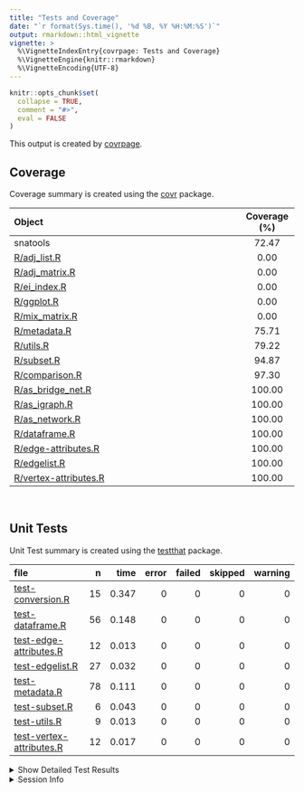 ```yaml
---
title: "Tests and Coverage"
date: "`r format(Sys.time(), '%d %B, %Y %H:%M:%S')`"
output: rmarkdown::html_vignette
vignette: >
  %\VignetteIndexEntry{covrpage: Tests and Coverage}
  %\VignetteEngine{knitr::rmarkdown}
  %\VignetteEncoding{UTF-8}
---
```

  
```r
knitr::opts_chunk$set(
  collapse = TRUE,
  comment = "#>",
  eval = FALSE
)
```

<!--- Placeholder for tests/README.md Do Not Edit--->
This output is created by
[covrpage](https://github.com/metrumresearchgroup/covrpage).

## Coverage

Coverage summary is created using the
[covr](https://github.com/r-lib/covr) package.

| Object                                            | Coverage (%) |
| :------------------------------------------------ | :----------: |
| snatools                                          |    72.47     |
| [R/adj\_list.R](https://github.com/knapply/snatools/tree/master/R/adj_list.R)                  |     0.00     |
| [R/adj\_matrix.R](https://github.com/knapply/snatools/tree/master/R/adj_matrix.R)              |     0.00     |
| [R/ei\_index.R](https://github.com/knapply/snatools/tree/master/R/ei_index.R)                  |     0.00     |
| [R/ggplot.R](https://github.com/knapply/snatools/tree/master/R/ggplot.R)                       |     0.00     |
| [R/mix\_matrix.R](https://github.com/knapply/snatools/tree/master/R/mix_matrix.R)              |     0.00     |
| [R/metadata.R](https://github.com/knapply/snatools/tree/master/R/metadata.R)                   |    75.71     |
| [R/utils.R](https://github.com/knapply/snatools/tree/master/R/utils.R)                         |    79.22     |
| [R/subset.R](https://github.com/knapply/snatools/tree/master/R/subset.R)                       |    94.87     |
| [R/comparison.R](https://github.com/knapply/snatools/tree/master/R/comparison.R)               |    97.30     |
| [R/as\_bridge\_net.R](https://github.com/knapply/snatools/tree/master/R/as_bridge_net.R)       |    100.00    |
| [R/as\_igraph.R](https://github.com/knapply/snatools/tree/master/R/as_igraph.R)                |    100.00    |
| [R/as\_network.R](https://github.com/knapply/snatools/tree/master/R/as_network.R)              |    100.00    |
| [R/dataframe.R](https://github.com/knapply/snatools/tree/master/R/dataframe.R)                 |    100.00    |
| [R/edge-attributes.R](https://github.com/knapply/snatools/tree/master/R/edge-attributes.R)     |    100.00    |
| [R/edgelist.R](https://github.com/knapply/snatools/tree/master/R/edgelist.R)                   |    100.00    |
| [R/vertex-attributes.R](https://github.com/knapply/snatools/tree/master/R/vertex-attributes.R) |    100.00    |

<br>

## Unit Tests

Unit Test summary is created using the
[testthat](https://github.com/r-lib/testthat)
package.

| file                                                          |  n |  time | error | failed | skipped | warning |
| :------------------------------------------------------------ | -: | ----: | ----: | -----: | ------: | ------: |
| [test-conversion.R](https://github.com/knapply/snatools/tree/master/tests/testthat/test-conversion.R)               | 15 | 0.347 |     0 |      0 |       0 |       0 |
| [test-dataframe.R](https://github.com/knapply/snatools/tree/master/tests/testthat/test-dataframe.R)                 | 56 | 0.148 |     0 |      0 |       0 |       0 |
| [test-edge-attributes.R](https://github.com/knapply/snatools/tree/master/tests/testthat/test-edge-attributes.R)     | 12 | 0.013 |     0 |      0 |       0 |       0 |
| [test-edgelist.R](https://github.com/knapply/snatools/tree/master/tests/testthat/test-edgelist.R)                   | 27 | 0.032 |     0 |      0 |       0 |       0 |
| [test-metadata.R](https://github.com/knapply/snatools/tree/master/tests/testthat/test-metadata.R)                   | 78 | 0.111 |     0 |      0 |       0 |       0 |
| [test-subset.R](https://github.com/knapply/snatools/tree/master/tests/testthat/test-subset.R)                       |  6 | 0.043 |     0 |      0 |       0 |       0 |
| [test-utils.R](https://github.com/knapply/snatools/tree/master/tests/testthat/test-utils.R)                         |  9 | 0.013 |     0 |      0 |       0 |       0 |
| [test-vertex-attributes.R](https://github.com/knapply/snatools/tree/master/tests/testthat/test-vertex-attributes.R) | 12 | 0.017 |     0 |      0 |       0 |       0 |

<details closed>

<summary> Show Detailed Test Results
</summary>

| file                                                                  | context                                   | test                                                 | status |  n |  time |
| :-------------------------------------------------------------------- | :---------------------------------------- | :--------------------------------------------------- | :----- | -: | ----: |
| [test-conversion.R](https://github.com/knapply/snatools/tree/master/tests/testthat/test-conversion.R#L15_L17)               | graph conversion                          | network objects convert to igraph correctly          | PASS   | 10 | 0.183 |
| [test-conversion.R](https://github.com/knapply/snatools/tree/master/tests/testthat/test-conversion.R#L89_L91)               | graph conversion                          | igraph objects convert to network correctly          | PASS   |  4 | 0.123 |
| [test-conversion.R](https://github.com/knapply/snatools/tree/master/tests/testthat/test-conversion.R#L107_L109)             | graph conversion                          | nested attributes and networkDynamic objects work    | PASS   |  1 | 0.041 |
| [test-dataframe.R](https://github.com/knapply/snatools/tree/master/tests/testthat/test-dataframe.R#L67_L70)                 | vertex/edge data frame construction works | vertex data frame construction works                 | PASS   |  6 | 0.018 |
| [test-dataframe.R](https://github.com/knapply/snatools/tree/master/tests/testthat/test-dataframe.R#L104_L107)               | vertex/edge data frame construction works | edge data frame construction works                   | PASS   |  6 | 0.035 |
| [test-dataframe.R](https://github.com/knapply/snatools/tree/master/tests/testthat/test-dataframe.R#L223_L226)               | vertex/edge data frame construction works | bipartite vertex data frame construction works       | PASS   |  4 | 0.009 |
| [test-dataframe.R](https://github.com/knapply/snatools/tree/master/tests/testthat/test-dataframe.R#L248_L251)               | vertex/edge data frame construction works | bipartite edge data frame construction works         | PASS   |  3 | 0.007 |
| [test-dataframe.R](https://github.com/knapply/snatools/tree/master/tests/testthat/test-dataframe.R#L282_L285)               | vertex/edge data frame construction works | handling 0 optional vertex columns works as expected | PASS   |  4 | 0.007 |
| [test-dataframe.R](https://github.com/knapply/snatools/tree/master/tests/testthat/test-dataframe.R#L313_L316)               | vertex/edge data frame construction works | vrt\_dfs from igraphs missing names work as expected | PASS   |  2 | 0.005 |
| [test-dataframe.R](https://github.com/knapply/snatools/tree/master/tests/testthat/test-dataframe.R#L343_L346)               | vertex/edge data frame construction works | handling 0 optional edge columns works as expected   | PASS   |  4 | 0.007 |
| [test-dataframe.R](https://github.com/knapply/snatools/tree/master/tests/testthat/test-dataframe.R#L369)                    | vertex/edge data frame construction works | nested attributes and networkDynamic objects work    | PASS   | 11 | 0.036 |
| [test-dataframe.R](https://github.com/knapply/snatools/tree/master/tests/testthat/test-dataframe.R#L385)                    | vertex/edge data frame construction works | empty graphs works                                   | PASS   | 16 | 0.024 |
| [test-edge-attributes.R](https://github.com/knapply/snatools/tree/master/tests/testthat/test-edge-attributes.R#L29_L32)     | edge attributes                           | attribute name extraction works                      | PASS   |  3 | 0.002 |
| [test-edge-attributes.R](https://github.com/knapply/snatools/tree/master/tests/testthat/test-edge-attributes.R#L48_L51)     | edge attributes                           | specific attribute extraction works                  | PASS   |  6 | 0.009 |
| [test-edge-attributes.R](https://github.com/knapply/snatools/tree/master/tests/testthat/test-edge-attributes.R#L85_L87)     | edge attributes                           | empty attributes return NULL                         | PASS   |  3 | 0.002 |
| [test-edgelist.R](https://github.com/knapply/snatools/tree/master/tests/testthat/test-edgelist.R#L92_L95)                   | edgelist construction works               | raw edgelists build properly                         | PASS   | 12 | 0.016 |
| [test-edgelist.R](https://github.com/knapply/snatools/tree/master/tests/testthat/test-edgelist.R#L153_L156)                 | edgelist construction works               | edgelist objects: use\_names = TRUE                  | PASS   |  6 | 0.007 |
| [test-edgelist.R](https://github.com/knapply/snatools/tree/master/tests/testthat/test-edgelist.R#L190_L193)                 | edgelist construction works               | edgelist objects: vrt\_attr = ‘foo’                  | PASS   |  6 | 0.006 |
| [test-edgelist.R](https://github.com/knapply/snatools/tree/master/tests/testthat/test-edgelist.R#L285_L288)                 | edgelist construction works               | raw bipartite edgelists build properly               | PASS   |  3 | 0.003 |
| [test-metadata.R](https://github.com/knapply/snatools/tree/master/tests/testthat/test-metadata.R#L58_L60)                   | metadata queries                          | net\_is\_directed is correct                         | PASS   |  6 | 0.005 |
| [test-metadata.R](https://github.com/knapply/snatools/tree/master/tests/testthat/test-metadata.R#L89_L91)                   | metadata queries                          | net\_is\_multiplex is correct                        | PASS   | 12 | 0.015 |
| [test-metadata.R](https://github.com/knapply/snatools/tree/master/tests/testthat/test-metadata.R#L140_L142)                 | metadata queries                          | net\_has\_loops is correct                           | PASS   | 12 | 0.011 |
| [test-metadata.R](https://github.com/knapply/snatools/tree/master/tests/testthat/test-metadata.R#L191_L193)                 | metadata queries                          | net\_has\_isolates is correct                        | PASS   | 12 | 0.011 |
| [test-metadata.R](https://github.com/knapply/snatools/tree/master/tests/testthat/test-metadata.R#L250_L253)                 | metadata queries                          | net\_count\_vertices is correct                      | PASS   | 12 | 0.011 |
| [test-metadata.R](https://github.com/knapply/snatools/tree/master/tests/testthat/test-metadata.R#L315_L318)                 | metadata queries                          | net\_count\_edges is correct                         | PASS   | 12 | 0.011 |
| [test-metadata.R](https://github.com/knapply/snatools/tree/master/tests/testthat/test-metadata.R#L389_L391)                 | metadata queries                          | net\_is\_bipartite works                             | PASS   |  6 | 0.039 |
| [test-metadata.R](https://github.com/knapply/snatools/tree/master/tests/testthat/test-metadata.R#L415_L418)                 | metadata queries                          | net\_count\_actors works                             | PASS   |  6 | 0.008 |
| [test-subset.R](https://github.com/knapply/snatools/tree/master/tests/testthat/test-subset.R#L18_L20)                       | subsetting edges and vertices             | edg\_subset() works                                  | PASS   |  4 | 0.028 |
| [test-subset.R](https://github.com/knapply/snatools/tree/master/tests/testthat/test-subset.R#L60_L62)                       | subsetting edges and vertices             | vrt\_subset() works                                  | PASS   |  2 | 0.015 |
| [test-utils.R](https://github.com/knapply/snatools/tree/master/tests/testthat/test-utils.R#L4_L6)                           | internal utility functions                | utils work as expected                               | PASS   |  9 | 0.013 |
| [test-vertex-attributes.R](https://github.com/knapply/snatools/tree/master/tests/testthat/test-vertex-attributes.R#L27_L30) | vertex attributes                         | attribute name extraction works                      | PASS   |  2 | 0.002 |
| [test-vertex-attributes.R](https://github.com/knapply/snatools/tree/master/tests/testthat/test-vertex-attributes.R#L41_L44) | vertex attributes                         | specific attribute extraction works                  | PASS   |  4 | 0.007 |
| [test-vertex-attributes.R](https://github.com/knapply/snatools/tree/master/tests/testthat/test-vertex-attributes.R#L61_L64) | vertex attributes                         | vertex name extraction works                         | PASS   |  2 | 0.002 |
| [test-vertex-attributes.R](https://github.com/knapply/snatools/tree/master/tests/testthat/test-vertex-attributes.R#L83_L85) | vertex attributes                         | empty attributes return NULL                         | PASS   |  4 | 0.006 |

</details>

<details>

<summary> Session Info </summary>

| Field    | Value                         |
| :------- | :---------------------------- |
| Version  | R version 3.5.2 (2018-12-20)  |
| Platform | x86\_64-pc-linux-gnu (64-bit) |
| Running  | Ubuntu 18.04.1 LTS            |
| Language | en\_US                        |
| Timezone | America/Los\_Angeles          |

| Package  | Version |
| :------- | :------ |
| testthat | 2.0.1   |
| covr     | 3.2.1   |
| covrpage | 0.0.69  |

</details>

<!--- Final Status : pass --->
